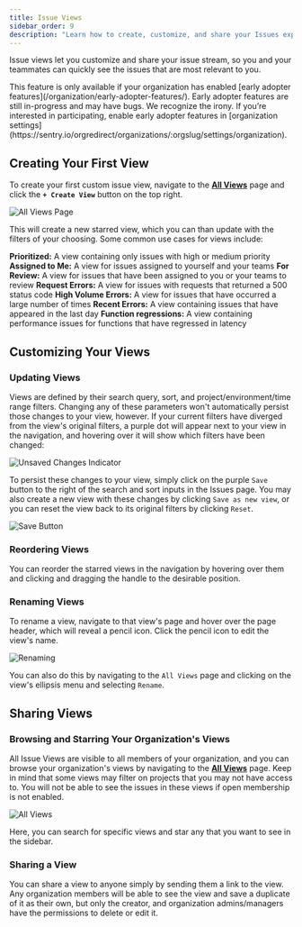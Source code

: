 ```yaml
---
title: Issue Views
sidebar_order: 9
description: "Learn how to create, customize, and share your Issues experience in Sentry."
---
```


Issue views let you customize and share your issue stream, so you and your teammates can quickly see the issues that are most relevant to you.

<Alert>
  This feature is only available if your organization has enabled [early adopter features](/organization/early-adopter-features/). Early adopter features are still in-progress and may have bugs. We recognize the irony. If you’re interested in participating, enable early adopter features in [organization settings](https://sentry.io/orgredirect/organizations/:orgslug/settings/organization).
</Alert>



## Creating Your First View

To create your first custom issue view, navigate to the [**All Views**](https://sentry.io/orgredirect/organizations/:orgslug/issues/views/) page and click the **`+ Create View`** button on the top right.

![All Views Page](./img/issue_views_all_views_create_view.png)

This will create a new starred view, which you can than update with the filters of your choosing. Some common use cases for views include:

**Prioritized:** A view containing only issues with high or medium priority
**Assigned to Me:** A view for issues assigned to yourself and your teams
**For Review:** A view for issues that have been assigned to you or your teams to review
**Request Errors:** A view for issues with requests that returned a 500 status code
**High Volume Errors:**  A view for issues that have occurred a large number of times
**Recent Errors:** A view containing issues that have appeared in the last day
**Function regressions:** A view containing performance issues for functions that have regressed in latency


## Customizing Your Views


### Updating Views

Views are defined by their search query, sort, and project/environment/time range filters. Changing any of these parameters won't automatically persist those changes to your view, however. If your current filters have diverged from the view's original filters, a purple dot will appear next to your view in the navigation, and hovering over it will show which filters have been changed:

![Unsaved Changes Indicator](./img/issue_views_unsaved_changes.png)

To persist these changes to your view, simply click on the purple `Save` button to the right of the search and sort inputs in the Issues page. You may also create a new view with these changes  by clicking `Save as new view`, or you can reset the view back to its original filters by clicking `Reset`.

![Save Button](./img/issue_views_save_button.png)


### Reordering Views

You can reorder the starred views in the navigation by hovering over them and clicking and dragging the handle to the desirable position.


### Renaming Views

To rename a view, navigate to that view's page and hover over the page header, which will reveal a pencil icon. Click the pencil icon to edit the view's name.

![Renaming](./img/issue_views_renaming.png)

You can also do this by navigating to the `All Views` page and clicking on the view's ellipsis menu and selecting `Rename`.

## Sharing Views

### Browsing and Starring Your Organization's Views

All Issue Views are visible to all members of your organization, and you can browse your organization's views by navigating to the [**All Views**](https://sentry.io/orgredirect/organizations/:orgslug/issues/views/) page. Keep in mind that some views may filter on projects that you may not have access to. You will not be able to see the issues in these views if open membership is not enabled.

![All Views](./img/issue_views_all_views.png)

Here, you can search for specific views and star any that you want to see in the sidebar.

### Sharing a View

You can share a view to anyone simply by sending them a link to the view. Any organization members will be able to see the view and save a duplicate of it as their own, but only the creator, and organization admins/managers have the permissions to delete or edit it.
